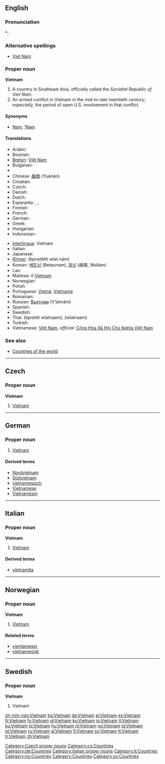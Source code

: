 {{also|Viet Nam|Việt Nam}}
==English==

===Pronunciation===
*: {{rhymes|æm}}

===Alternative spellings===
* [[Viet Nam]]

===Proper noun===
'''Vietnam'''

# A country in Southeast Asia, officially called the ''Socialist Republic of Viet Nam''.
# An armed conflict in Vietnam in the mid-to-late twentieth century; ''especially,'' the period of open U.S. involvement in that conflict.

====Synonyms====
* [[Nam]], [['Nam|’Nam]]

====Translations====
{{trans-top|country in Southeast Asia}}
* Arabic: {{t-|ar|فيتنام|m|tr=fitnām|sc=Arab}}
* Bosnian: {{t-|bs|Vijetnam|m}}
* [[Breton]]: [[Viêt Nam]]
* Bulgarian: {{t+|bg|Виетнам|m|tr=Vietnám|sc=Cyrl}}
* {{trreq|Burmese}}
* Chinese: [[越南]] (Yuènán)
* Croatian: {{t-|hr|Vijetnam|m}}
* Czech: {{t-|cs|Vietnam|m}}
* Danish: {{t-|da|Vietnam}}
* Dutch: {{t+|nl|Vietnam}}
* Esperanto: {{t-|eo|Vjetnamio|xs=Esperanto}}, {{t-|eo|Vjet-Namo|xs=Esperanto}}, {{t-|eo|Vjetnamo|xs=Esperanto}}
* Finnish: {{t+|fi|Vietnam}}
* French: {{t+|fr|Viêt Nam}}
* German: {{t+|de|Vietnam}}
* Greek: {{t+|el|Βιετνάμ|n|tr=Vietnám|sc=Grek}}
* Hungarian: {{t+|hu|Vietnam}}
* Indonesian: {{t-|id|Vietnam|xs=Indonesian}}
{{trans-mid}}
* [[Interlingua]]: Vietnam
* Italian: {{t+|it|Vietnam}}
* Japanese: {{t+|ja|ベトナム|tr=Betonamu|sc=Jpan}}
* [[Khmer]]: {{Khmr|[[ប្រទេសវៀតណាម]]}} (bprədtēh wīət nām)
* Korean: [[베트남]] (Beteunam), [[월남]] (越南, Wollam)
* Lao: {{t-|lo|ຫວຽດນາມ|tr=wiat-naam|sc=Laoo|xs=Lao}}
* Maltese: il-[[Vjetnam]]
* Norwegian: {{t-|no|Vietnam}}
* Polish: {{t+|pl|Wietnam|m}}
* Portuguese: {{italbrac|Brazil}} [[Vietnã]]; {{italbrac|Portugal}} [[Vietname]] {{m}}
* Romanian: {{t-|ro|Vietnam|n}}
* Russian: [[Вьетнам]] (V’jetnám) {{m}}
* Spanish: {{t+|es|Vietnam|m}}
* Swedish: {{t+|sv|Vietnam}}
* Thai: {{Thai|[[ประเทศเวียดนาม]]}} (bpràtêt wîatnaam), {{Thai|[[เวียดนาม]]}} (wîatnaam)
* Turkish: {{t+|tr|Vietnam}}
* Vietnamese: [[Việt Nam]], ''official:'' [[w:vi:Việt Nam|Cộng Hòa Xã Hội Chủ Nghĩa Việt Nam]]
{{trans-bottom}}

===See also===
* [[Appendix:Countries of the world|Countries of the world]]

----

==Czech==

===Proper noun===
'''Vietnam''' {{m}}

# [[#English|Vietnam]]

[[Category:Czech proper nouns]]
[[Category:cs:Countries]]

----

==German==
{{wikipedia|lang=de}}

===Proper noun===
{{infl|de|proper noun|g=n}}

# [[#English|Vietnam]]

====Derived terms====
* [[Nordvietnam]]
* [[Südvietnam]]
* [[vietnamesisch]]
* [[Vietnamese]]
* [[Vietnamesin]]

[[Category:de:Countries]]

----

==Italian==
{{wikipedia|lang=it}}

===Proper noun===
'''Vietnam''' {{m}}

# [[#English|Vietnam]]

====Derived terms====
* [[vietnamita]]

[[Category:Italian proper nouns]]
[[Category:it:Countries]]

----

==Norwegian==

===Proper noun===
'''Vietnam'''

# [[#English|Vietnam]]

====Related terms====
* [[vientameser]]
* [[vietnamesisk]]

[[Category:no:Countries]]

----

==Swedish==

===Proper noun===
'''Vietnam'''

# Vietnam

[[Category:Countries]]
[[Category:sv:Countries]]

[[zh-min-nan:Vietnam]]
[[bg:Vietnam]]
[[de:Vietnam]]
[[el:Vietnam]]
[[es:Vietnam]]
[[fr:Vietnam]]
[[fy:Vietnam]]
[[gl:Vietnam]]
[[ko:Vietnam]]
[[io:Vietnam]]
[[it:Vietnam]]
[[ku:Vietnam]]
[[lo:Vietnam]]
[[hu:Vietnam]]
[[nl:Vietnam]]
[[no:Vietnam]]
[[pl:Vietnam]]
[[pt:Vietnam]]
[[ru:Vietnam]]
[[sl:Vietnam]]
[[fi:Vietnam]]
[[sv:Vietnam]]
[[tt:Vietnam]]
[[tr:Vietnam]]
[[zh:Vietnam]]